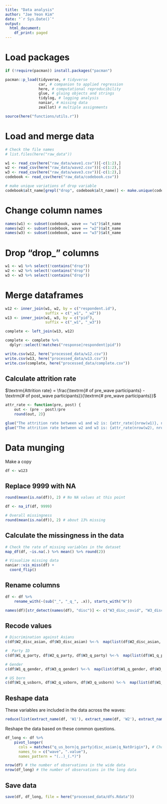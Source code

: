 ```yaml
---
title: "Data analysis"
author: "Jae Yeon Kim"
date: "`r Sys.Date()`"
output:
  html_document:
    df_print: paged
---
```


# Load packages 

```r
if (!require(pacman)) install.packages("pacman")

pacman::p_load(tidyverse, # tidyverse 
               car, # companion to applied regression  
               here, # computational reproducibility 
               glue, # gluing objects and strings 
               tidylog, # logging analysis
               naniar, # missing data 
               zeallot) # multiple assignments 

source(here("functions/utils.r"))
```

# Load and merge data 

```r
# Check the file names
# list.files(here("raw_data"))

w1 <- read_csv(here("raw_data/wave1.csv"))[-c(1:2),]
w2 <- read_csv(here("raw_data/wave2.csv"))[-c(1:2),]
w3 <- read_csv(here("raw_data/wave3.csv"))[-c(1:2),]
codebook <- read_csv(here("raw_data/codebook.csv"))

# make unique variations of drop variable 
codebook$alt_name[grepl("drop", codebook$alt_name)] <- make.unique(codebook$alt_name[grepl("drop", codebook$alt_name)], sep = "_")
```

# Change column names 

```r
names(w1) <- subset(codebook, wave == "w1")$alt_name
names(w2) <- subset(codebook, wave == "w2")$alt_name
names(w3) <- subset(codebook, wave == "w3")$alt_name
```

# Drop "drop_" columns 

```r
w1 <- w1 %>% select(!contains("drop"))
w2 <- w2 %>% select(!contains("drop"))
w3 <- w3 %>% select(!contains("drop"))
```

# Merge dataframes 

```r
w12 <- inner_join(w1, w2, by = c("respondent.id"),
                  suffix = c("_w1", "_w2"))
w13 <- inner_join(w1, w3, by = c("pid"), 
                  suffix = c("_w1", "_w3"))

complete <- left_join(w13, w12)

complete <- complete %>%
  dplyr::select(!matches("response|respondent|pid"))
```

```r
write.csv(w12, here("processed_data/w12.csv"))
write.csv(w13, here("processed_data/w13.csv"))
write.csv(complete, here("processed_data/complete.csv"))
```

## Calculate attrition rate 

$\textrm{Attrition rate} = \frac{\textrm{# of pre_wave participants} - \textrm{# of post_wave participants}}{\textrm{# pre_wave participants}}$

```r
attr_rate <- function(pre, post) {
    out <- (pre - post)/pre 
    round(out, 2)}

glue("The attrition rate between w1 and w2 is: {attr_rate({nrow(w1)}, nrow(w2)) * 100}%")
glue("The attrition rate between w2 and w3 is: {attr_rate(nrow(w2), nrow(w3)) * 100}%")
```

# Data munging

Make a copy 

```r
df <- w123
```

## Replace 9999 with NA

```r
round(mean(is.na(df)), 2) # No NA values at this point 

df <- na_if(df, 9999)

# Overall missingness 
round(mean(is.na(df)), 2) # about 13% missing  
```

## Calculate the missingness in the data 

```r
# Check the rate of missing variables in the dataset 
map_df(df, ~is.na(.) %>% mean() %>% round(2))

# Visualize missing data 
naniar::vis_miss(df) +
  coord_flip()
```

## Rename columns 

```r
df <- df %>%  
    rename_with(~(sub("_", "_q_", .x)), starts_with("W"))

names(df)[str_detect(names(df), "disc")] <- c("W3_disc_covid", "W3_disc_asian", "W2_disc_covid", "W2_disc_asian", "W1_disc_asian", "W1_disc_personal")
```

## Recode values 

```r
# Discrimination against Asians
c(df$W2_disc_asian, df$W3_disc_asian) %<-%  map(list(df$W2_disc_asian, df$W3_disc_asian),  recode_response)
```

```r
#  Party ID
c(df$W1_q_party, df$W2_q_party, df$W3_q_party) %<-%  map(list(df$W1_q_party, df$W2_q_party, df$W3_q_party),  recode_party)
```

```r
# Gender
c(df$W1_q_gender, df$W3_q_gender) %<-%  map(list(df$W1_q_gender, df$W3_q_gender),  recode_dummy)

# US born
c(df$W1_q_usborn, df$W2_q_usborn, df$W3_q_usborn) %<-%  map(list(df$W1_q_usborn, df$W2_q_usborn, df$W3_q_usborn), recode_dummy)
```

## Reshape data 

These variables are included in the data across the waves:

```r
reduce(list(extract_name(df, 'W1'), extract_name(df, 'W2'), extract_name(df, 'W3')), intersect)
```

Reshape the data based on these common questions. 

```r
df_long <- df %>%
    pivot_longer(
      cols = matches("q_us_born|q_party|disc_asian|q_NatOrigin"), # Choose multiple values using regex 
      names_to = c("wave", ".value"), 
      names_pattern = "(..)_(.*)")
```

```r
nrow(df) # the number of observations in the wide data 
nrow(df_long) # the number of observations in the long data 
```

## Save data 

```r
save(df, df_long, file = here("processed_data/dfs.Rdata"))
```


